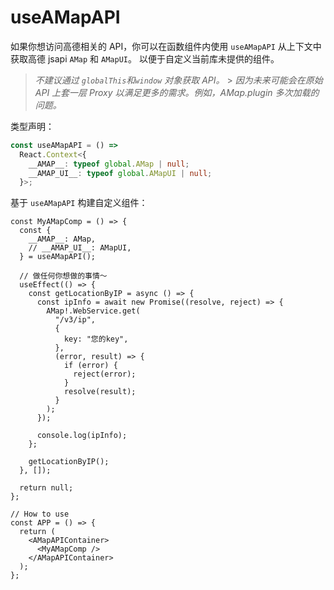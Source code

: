 
<Meta title="Hooks/useAMapAPI" />

# useAMapAPI

如果你想访问高德相关的 API，你可以在函数组件内使用 `useAMapAPI` 从上下文中获取高德 jsapi `AMap` 和 `AMapUI`。
以便于自定义当前库未提供的组件。

> _不建议通过 `globalThis`和`window` 对象获取 API。_ > _因为未来可能会在原始 API 上套一层 Proxy 以满足更多的需求。例如，AMap.plugin 多次加载的问题。_

类型声明：

```ts
const useAMapAPI = () =>
  React.Context<{
    __AMAP__: typeof global.AMap | null;
    __AMAP_UI__: typeof global.AMapUI | null;
  }>;
```

基于 `useAMapAPI` 构建自定义组件：

```tsx
const MyAMapComp = () => {
  const {
    __AMAP__: AMap,
    // __AMAP_UI__: AMapUI,
  } = useAMapAPI();

  // 做任何你想做的事情～
  useEffect(() => {
    const getLocationByIP = async () => {
      const ipInfo = await new Promise((resolve, reject) => {
        AMap!.WebService.get(
          "/v3/ip",
          {
            key: "您的key",
          },
          (error, result) => {
            if (error) {
              reject(error);
            }
            resolve(result);
          }
        );
      });

      console.log(ipInfo);
    };

    getLocationByIP();
  }, []);

  return null;
};

// How to use
const APP = () => {
  return (
    <AMapAPIContainer>
      <MyAMapComp />
    </AMapAPIContainer>
  );
};
```
